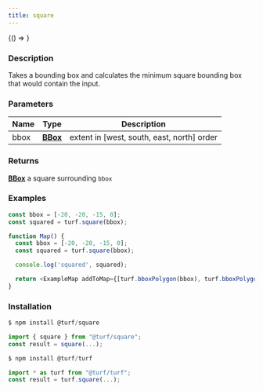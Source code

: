```yaml
---
title: square
---
```



<!-- Expose turf as global var for experimenting in the browser console -->

<BrowserOnly>{() => <WindowTurfGlobal turf={turf} />}</BrowserOnly>

### Description

Takes a bounding box and calculates the minimum square bounding box that
would contain the input.

### Parameters

| Name | Type                                                      | Description                                |
| ---- | --------------------------------------------------------- | ------------------------------------------ |
| bbox | **[BBox](https://tools.ietf.org/html/rfc7946#section-5)** | extent in [west, south, east, north] order |

### Returns

**[BBox](https://tools.ietf.org/html/rfc7946#section-5)** a square surrounding `bbox`

### Examples

```javascript
const bbox = [-20, -20, -15, 0];
const squared = turf.square(bbox);
```

```javascript live
function Map() {
  const bbox = [-20, -20, -15, 0];
  const squared = turf.square(bbox);

  console.log('squared', squared);

  return <ExampleMap addToMap={[turf.bboxPolygon(bbox), turf.bboxPolygon(squared)]} />;
}
```

### Installation

```javascript
$ npm install @turf/square

import { square } from "@turf/square";
const result = square(...);
```

```javascript
$ npm install @turf/turf

import * as turf from "@turf/turf";
const result = turf.square(...);
```

